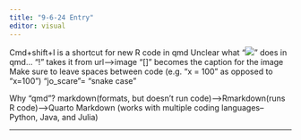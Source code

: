 ```yaml
---
title: "9-6-24 Entry"
editor: visual
---
```


Cmd+shift+I is a shortcut for new R code in qmd Unclear what “![](url)” does in qmd… “!” takes it from url–\>image “\[\]” becomes the caption for the image Make sure to leave spaces between code (e.g. "x = 100" as opposed to "x=100") “jo_scare”= “snake case”

Why “qmd”? markdown(formats, but doesn’t run code)–\>Rmarkdown(runs R code)–\>Quarto Markdown (works with multiple coding languages–Python, Java, and Julia)

------------------------------------------------------------------------
